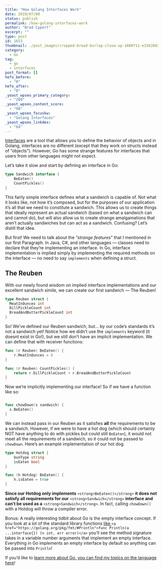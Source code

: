 ```yaml
---
title: "How Golang Interfaces Work"
date: 2019/07/08
status: publish
permalink: /how-golang-interfaces-work
author: "Brad Cypert"
excerpt: ""
type: post
id: 1653
thumbnail: ./post_images/cropped-bread-burlap-close-up-1600711-e1562602457160-1.jpg
category:
  - Go
tag:
  - go
  - interfaces
post_format: []
hefo_before:
  - "0"
hefo_after:
  - "0"
_yoast_wpseo_primary_category:
  - "209"
_yoast_wpseo_content_score:
  - "90"
_yoast_wpseo_focuskw:
  - "Golang Interfaces"
_yoast_wpseo_linkdex:
  - "64"
---
```


[Interfaces](https://gobyexample.com/interfaces) are a tool that allows you to define the behavior of objects and in Golang, interfaces are no different (except that they work on structs instead of “objects”). However, Go has some strange features for interfaces that users from other languages might not expect.

Let’s take it slow and start by defining an interface in Go:

```go
type Sandwich interface {
    BeEaten()
    CountPickles()
}
```

This fairly simple interface defines what a sandwich is capable of. Not what it looks like, not how it’s composed, but for the purposes of our application it’s all that we need to constitute a sandwich. This allows us to create things that ideally represent an actual sandwich (based on what a sandwich can and cannot do), but will also allow us to create strange amalgamations that aren’t actually sandwiches but can act as a sandwich. Confusing? Let’s distill that idea.

But first! We need to talk about the “_strange features_” that I mentioned in our first Paragraph. In Java, C#, and other languages — classes need to declare that they’re implementing an interface. In Go, interface implementation is implied simply by implementing the required methods on the interface — no need to say `implements` when defining a struct.

## The Reuben

With our newly found wisdom on implied interface implementations and our excellent sandwich simile, we can create our first sandwich — The Reuben!

```go
type Reuben struct {
  MeatInOunces int
  DillPickleCount int
  BreadAndButterPickleCount int
}

```

So! We’ve defined our Reuben sandwich, but… by our code’s standards it’s not a sandwich yet! Notice how we didn’t use the `implements` keyword (it doesnt exist in Go!), but we still don’t have an implicit implementation. We can define that with receiver functions:

```go
func (r Reuben) BeEaten() {
    r.MeatInOunces = 0
}

func (r Reuben) CountPickles() {
    return r.DillPickleCount + r.BreadAndButterPickleCount
}
```

Now we’re implicitly implementing our interface! So if we have a function like so:

```go

func chowDown(s sandwich) {
  s.BeEaten()
}

```

We can instead pass in our Reuben as it satisfies **all** the requirements to be a sandwich. However, if we were to have a hot dog (which should certainly NOT have anything to do with pickles but could still `BeEaten`), it would not meet all the requirements of a sandwich, so it could not be passed to `chowDown`. Here’s an example implementation of our hot dog.

```go
type Hotdog struct {
    bunType string
    isEaten bool
}

func (h Hotdog) BeEaten() {
    h.isEaten = true
}
```

**Since our Hotdog only implements** `<strong>BeEaten()</strong>` **it does not satisfy all requirements for our** `<strong>Sandwich</strong>` **interface and can’t be used as a** `<strong>Sandwich</strong>`. In fact, calling `chowDown()` with a Hotdog will throw a compiler error.

Bonus: A really interesting tidbit about Go is the empty interface concept. If you look at a lot of the standard library functions [like ](https://golang.org/pkg/fmt/#Println)`<a href="https://golang.org/pkg/fmt/#Println">func Println(a ...interface{}) (n int, err error)</a>` you’ll see the method signature takes in a variable number arguments that implement an empty interface. Everything in Go implements an empty interface by default so anything can be passed into `Println`!

If you’d like to [learn more about Go, you can find my topics on the language here](https://www.bradcypert.com/tag/go)!

